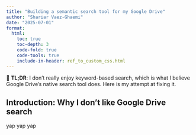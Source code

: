 ```yaml
---
title: "Building a semantic search tool for my Google Drive"
author: "Shariar Vaez-Ghaemi"
date: "2025-07-01"
format:
  html:
    toc: true
    toc-depth: 3
    code-fold: true
    code-tools: true
    include-in-header: ref_to_custom_css.html
---
```


::: {.tldr}
📌 **TL;DR**: I don't really enjoy keyword-based search, which is what I believe Google Drive's native search tool does. Here is my attempt at fixing it.
:::

## Introduction: Why I don't like Google Drive search

yap yap yap